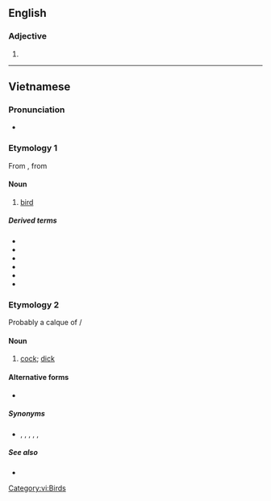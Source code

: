 {{also|Chim|chím}}
==English==

===Adjective===
{{en-adj}}

# {{alt form|cheem|lang=en}}

----

==Vietnamese==

===Pronunciation===
{{vi-IPA}}
* {{homophone|Chim|lang=vi}}

===Etymology 1===
From {{etyl|mkh-vie-pro|vi}} {{m|mkh-vie-pro|*-ciːm}}, from {{etyl|mkh-pro|vi}} {{m|mkh-pro|*ciim}}

====Noun====
{{vi-noun|cls=con|[[𪀄]], [[𫚳]]}}

# {{lb|vi|zoology}} [[bird]]

=====Derived terms=====
* {{l|vi|chim công|gloss=peacock}}
* {{l|vi|chim cút|gloss=quail}}
* {{l|vi|chim điên|gloss=booby}}
* {{l|vi|chim ruồi|gloss=hummingbird}}
* {{l|vi|chim sẻ|gloss=sparrow}}
* {{vi-l|Chim}}

===Etymology 2===
Probably a calque of {{etyl|zh|vi}} {{m|zh|鳥}}/{{m|zh|屌|tr=điểu||[[penis]]}}

====Noun====
{{vi-noun|cls=con}}

# {{lb|vi|slang|anatomy}} [[cock]]; [[dick]]

====Alternative forms====
* {{l|vi|trym}} {{qualifier|slang orthographic form}}

=====Synonyms=====
* {{l|vi|buồi}}, {{l|vi|cặc}}, {{l|vi|cậu nhỏ}}, {{l|vi|cu}}, {{l|vi|dái}}, {{l|vi|đèn dầu}}

=====See also=====
* {{l|vi|bướm}}

[[Category:vi:Birds]]